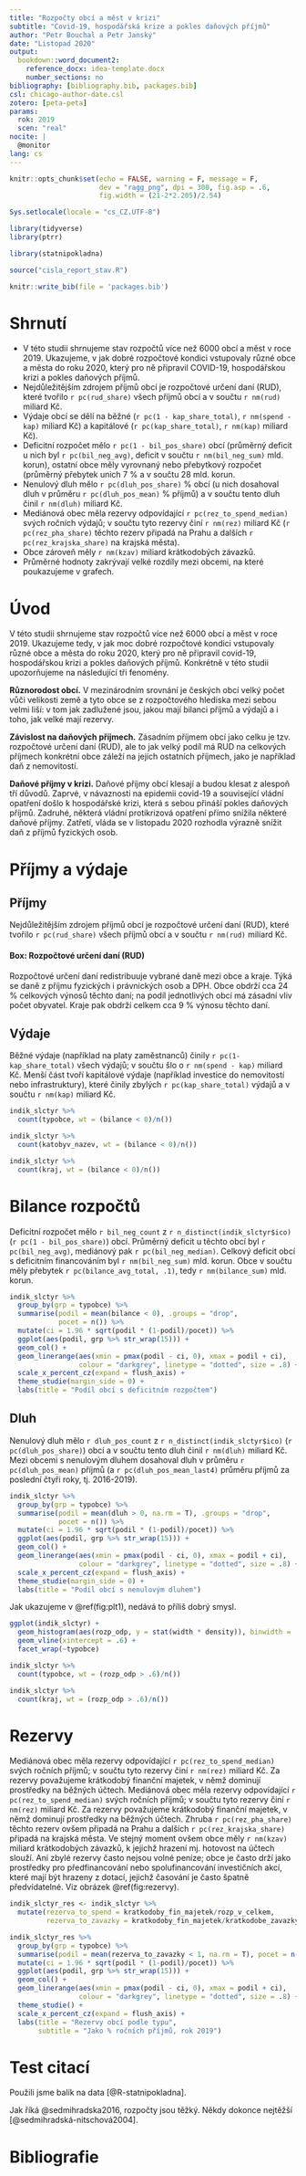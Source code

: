 ```yaml
---
title: "Rozpočty obcí a měst v krizi"
subtitle: "Covid-19, hospodářská krize a pokles daňových příjmů"
author: "Petr Bouchal a Petr Janský"
date: "Listopad 2020"
output: 
  bookdown::word_document2:
    reference_docx: idea-template.docx
    number_sections: no
bibliography: [bibliography.bib, packages.bib]
csl: chicago-author-date.csl
zotero: [peta-peta]
params:
  rok: 2019
  scen: "real"
nocite: |
  @monitor
lang: cs
---
```


```r
knitr::opts_chunk$set(echo = FALSE, warning = F, message = F,
                      dev = "ragg_png", dpi = 300, fig.asp = .6,
                      fig.width = (21-2*2.205)/2.54)

Sys.setlocale(locale = "cs_CZ.UTF-8")

library(tidyverse)
library(ptrr)

library(statnipokladna)
```

```r
source("cisla_report_stav.R")
```

```r
knitr::write_bib(file = 'packages.bib')
```

# Shrnutí

-   V této studii shrnujeme stav rozpočtů více než 6000 obcí a měst v roce 2019. Ukazujeme, v jak dobré rozpočtové kondici vstupovaly různé obce a města do roku 2020, který pro ně připravil COVID-19, hospodářskou krizi a pokles daňových příjmů.
-   Nejdůležitějším zdrojem příjmů obcí je rozpočtové určení daní (RUD), které tvořilo `r pc(rud_share)` všech příjmů obcí a v součtu `r nm(rud)` miliard Kč.
-   Výdaje obcí se dělí na běžné (`r pc(1 - kap_share_total)`, `r nm(spend - kap)` miliard Kč) a kapitálové (`r pc(kap_share_total)`, `r nm(kap)` miliard Kč).
-   Deficitní rozpočet mělo `r pc(1 - bil_pos_share)` obcí (průměrný deficit u nich byl `r pc(bil_neg_avg)`, deficit v součtu `r nm(bil_neg_sum)` mld. korun), ostatní obce měly vyrovnaný nebo přebytkový rozpočet (průměrný přebytek unich 7 % a v součtu 28 mld. korun.
-   Nenulový dluh mělo `r pc(dluh_pos_share)` % obcí (u nich dosahoval dluh v průměru `r pc(dluh_pos_mean)` % příjmů) a v součtu tento dluh činil `r nm(dluh)` miliard Kč.
-   Mediánová obec měla rezervy odpovídající `r pc(rez_to_spend_median)` svých ročních výdajů; v součtu tyto rezervy činí `r nm(rez)` miliard Kč (`r pc(rez_pha_share)` těchto rezerv připadá na Prahu a dalších `r pc(rez_krajska_share)` na krajská města).
-   Obce zároveň měly `r nm(kzav)` miliard krátkodobých závazků.
-   Průměrné hodnoty zakrývají velké rozdíly mezi obcemi, na které poukazujeme v grafech.

\newpage

# Úvod

V této studii shrnujeme stav rozpočtů více než 6000 obcí a měst v roce 2019. 
Ukazujeme tedy, v jak moc dobré rozpočtové kondici vstupovaly různé obce a města do roku 2020, který pro ně připravil covid-19, hospodářskou krizi a pokles daňových příjmů. 
Konkrétně v této studii upozorňujeme na následující tři fenomény.

**Různorodost obcí.** V mezinárodním srovnání je českých obcí velký počet vůči velikosti země a tyto obce se z rozpočtového hlediska mezi sebou velmi liší: v tom jak zadlužené jsou, jakou mají bilanci příjmů a výdajů a i toho, jak velké mají rezervy.

**Závislost na daňových příjmech.** Zásadním příjmem obcí jako celku je tzv. rozpočtové určení daní (RUD), ale to jak velký podíl má RUD na celkových příjmech konkrétní obce záleží na jejích ostatních příjmech, jako je například daň z nemovitostí.

**Daňové příjmy v krizi.** Daňové příjmy obcí klesají a budou klesat z alespoň tří důvodů. 
Zaprvé, v návaznosti na epidemii covid-19 a související vládní opatření došlo k hospodářské krizi, která s sebou přináší pokles daňových příjmů. 
Zadruhé, některá vládní protikrizová opatření přímo snížila některé daňové příjmy. Zatřetí, vláda se v listopadu 2020 rozhodla výrazně snížit daň z příjmů fyzických osob.

# Příjmy a výdaje

## Příjmy

Nejdůležitějším zdrojem příjmů obcí je rozpočtové určení daní (RUD), které tvořilo `r pc(rud_share)` všech příjmů obcí a v součtu `r nm(rud)` miliard Kč.

#### Box: Rozpočtové určení daní (RUD) {.unnumbered}

Rozpočtové určení daní redistribuuje vybrané daně mezi obce a kraje. Týká se daně z příjmu fyzických i právnických osob a DPH. 
Obce obdrží cca 24 % celkových výnosů těchto daní; na podíl jednotlivých obcí má zásadní vliv počet obyvatel. Kraje pak obdrží celkem cca 9 % výnosu těchto daní.

## Výdaje

Běžné výdaje (například na platy zaměstnanců) činily `r pc(1-kap_share_total)` všech výdajů; v součtu šlo o `r nm(spend - kap)` miliard Kč. 
Menší část tvoří kapitálové výdaje (například investice do nemovitostí nebo infrastruktury), které činily zbylých `r pc(kap_share_total)` výdajů a v součtu `r nm(kap)` miliard Kč.

```r
indik_slctyr %>% 
  count(typobce, wt = (bilance < 0)/n())
```

```r
indik_slctyr %>% 
  count(katobyv_nazev, wt = (bilance < 0)/n())
```

```r
indik_slctyr %>% 
  count(kraj, wt = (bilance < 0)/n())
```

# Bilance rozpočtů

Deficitní rozpočet mělo `r bil_neg_count` z `r n_distinct(indik_slctyr$ico)` (`r pc(1 - bil_pos_share)`) obcí. 
Průměrný deficit u těchto obcí byl `r pc(bil_neg_avg)`, mediánový pak `r pc(bil_neg_median)`. 
Celkový deficit obcí s deficitním financováním byl `r nm(bil_neg_sum)` mld. korun. 
Obce v součtu měly přebytek `r pc(bilance_avg_total, .1)`, tedy `r nm(bilance_sum)` mld. korun.

```r
indik_slctyr %>% 
  group_by(grp = typobce) %>% 
  summarise(podil = mean(bilance < 0), .groups = "drop",
            pocet = n()) %>% 
  mutate(ci = 1.96 * sqrt(podil * (1-podil)/pocet)) %>% 
  ggplot(aes(podil, grp %>% str_wrap(15))) + 
  geom_col() +
  geom_linerange(aes(xmin = pmax(podil - ci, 0), xmax = podil + ci),
                 colour = "darkgrey", linetype = "dotted", size = .8) +
  scale_x_percent_cz(expand = flush_axis) +
  theme_studie(margin_side = 0) +
  labs(title = "Podíl obcí s deficitním rozpočtem")
```

## Dluh

Nenulový dluh mělo `r dluh_pos_count` z `r n_distinct(indik_slctyr$ico)` (`r pc(dluh_pos_share)`) obcí a v součtu tento dluh činil `r nm(dluh)` miliard Kč. Mezi obcemi s nenulovým dluhem dosahoval dluh v průměru `r pc(dluh_pos_mean)` příjmů (a `r pc(dluh_pos_mean_last4)` průměru příjmů za poslední čtyři roky, tj. 2016-2019).

```r
indik_slctyr %>% 
  group_by(grp = typobce) %>% 
  summarise(podil = mean(dluh > 0, na.rm = T), .groups = "drop",
            pocet = n()) %>% 
  mutate(ci = 1.96 * sqrt(podil * (1-podil)/pocet)) %>% 
  ggplot(aes(podil, grp %>% str_wrap(15))) + 
  geom_col() +
  geom_linerange(aes(xmin = pmax(podil - ci, 0), xmax = podil + ci),
                 colour = "darkgrey", linetype = "dotted", size = .8) +
  scale_x_percent_cz(expand = flush_axis) +
  theme_studie(margin_side = 0) +
  labs(title = "Podíl obcí s nenulovým dluhem")
```

Jak ukazujeme v \@ref(fig:plt1), nedává to příliš dobrý smysl.

```r
ggplot(indik_slctyr) +
  geom_histogram(aes(rozp_odp, y = stat(width * density)), binwidth = .05) +
  geom_vline(xintercept = .6) +
  facet_wrap(~typobce)
```

```r
indik_slctyr %>% 
  count(typobce, wt = (rozp_odp > .6)/n())

```

```r
indik_slctyr %>% 
  count(kraj, wt = (rozp_odp > .6)/n())
```

# Rezervy

Mediánová obec měla rezervy odpovídající `r pc(rez_to_spend_median)` svých ročních příjmů; v součtu tyto rezervy činí `r nm(rez)` miliard Kč. 
Za rezervy považujeme krátkodobý finanční majetek, v němž dominují prostředky na běžných účtech.
Mediánová obec měla rezervy odpovídající `r pc(rez_to_spend_median)` svých ročních příjmů; v součtu tyto rezervy činí `r nm(rez)` miliard Kč. 
Za rezervy považujeme krátkodobý finanční majetek, v němž dominují prostředky na běžných účtech.
Zhruba `r pc(rez_pha_share)` těchto rezerv ovšem připadá na Prahu a dalších `r pc(rez_krajska_share)` připadá na krajská města. 
Ve stejný moment ovšem obce měly `r nm(kzav)` miliard krátkodobých závazků, k jejichž hrazení mj. hotovost na účtech slouží. 
Ani zbylé rezervy často nejsou volné peníze; obce je často drží jako prostředky pro předfinancování nebo spolufinancování investičních akcí, které mají být hrazeny z dotací, jejichž časování je často špatně předvídatelné. Viz obrázek \@ref(fig:rezervy).

```r
indik_slctyr_res <- indik_slctyr %>% 
  mutate(rezerva_to_spend = kratkodoby_fin_majetek/rozp_v_celkem,
         rezerva_to_zavazky = kratkodoby_fin_majetek/kratkodobe_zavazky)
```

```r
indik_slctyr_res %>% 
  group_by(grp = typobce) %>% 
  summarise(podil = mean(rezerva_to_zavazky < 1, na.rm = T), pocet = n()) %>%
  mutate(ci = 1.96 * sqrt(podil * (1-podil)/pocet)) %>% 
  ggplot(aes(podil, grp %>% str_wrap(15))) + 
  geom_col() +
  geom_linerange(aes(xmin = pmax(podil - ci, 0), xmax = podil + ci),
                 colour = "darkgrey", linetype = "dotted", size = .8) +
  theme_studie() +
  scale_x_percent_cz(expand = flush_axis) +
  labs(title = "Rezervy obcí podle typu",
       subtitle = "Jako % ročních příjmů, rok 2019")
```

# Test citací

Použili jsme balík na data [@R-statnipokladna].

Jak říká @sedmihradska2016, rozpočty jsou těžký. Někdy dokonce nejtěžší [@sedmihradská-nitschová2004].

# Bibliografie
